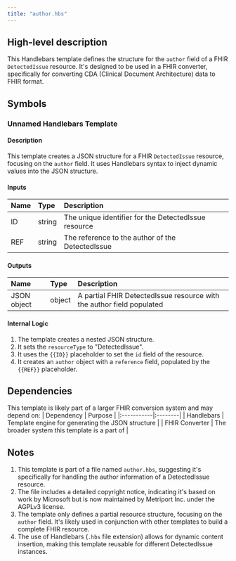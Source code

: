 ```yaml
---
title: "author.hbs"
---
```


## High-level description
This Handlebars template defines the structure for the `author` field of a FHIR `DetectedIssue` resource. It's designed to be used in a FHIR converter, specifically for converting CDA (Clinical Document Architecture) data to FHIR format.

## Symbols

### Unnamed Handlebars Template
#### Description
This template creates a JSON structure for a FHIR `DetectedIssue` resource, focusing on the `author` field. It uses Handlebars syntax to inject dynamic values into the JSON structure.

#### Inputs
| Name | Type | Description |
|:-----|:-----|:------------|
| ID | string | The unique identifier for the DetectedIssue resource |
| REF | string | The reference to the author of the DetectedIssue |

#### Outputs
| Name | Type | Description |
|:-----|:-----|:------------|
| JSON object | object | A partial FHIR DetectedIssue resource with the author field populated |

#### Internal Logic
1. The template creates a nested JSON structure.
2. It sets the `resourceType` to "DetectedIssue".
3. It uses the `{{ID}}` placeholder to set the `id` field of the resource.
4. It creates an `author` object with a `reference` field, populated by the `{{REF}}` placeholder.

## Dependencies
This template is likely part of a larger FHIR conversion system and may depend on:
| Dependency | Purpose |
|:-----------|:--------|
| Handlebars | Template engine for generating the JSON structure |
| FHIR Converter | The broader system this template is a part of |

## Notes
1. This template is part of a file named `author.hbs`, suggesting it's specifically for handling the author information of a DetectedIssue resource.
2. The file includes a detailed copyright notice, indicating it's based on work by Microsoft but is now maintained by Metriport Inc. under the AGPLv3 license.
3. The template only defines a partial resource structure, focusing on the `author` field. It's likely used in conjunction with other templates to build a complete FHIR resource.
4. The use of Handlebars (`.hbs` file extension) allows for dynamic content insertion, making this template reusable for different DetectedIssue instances.